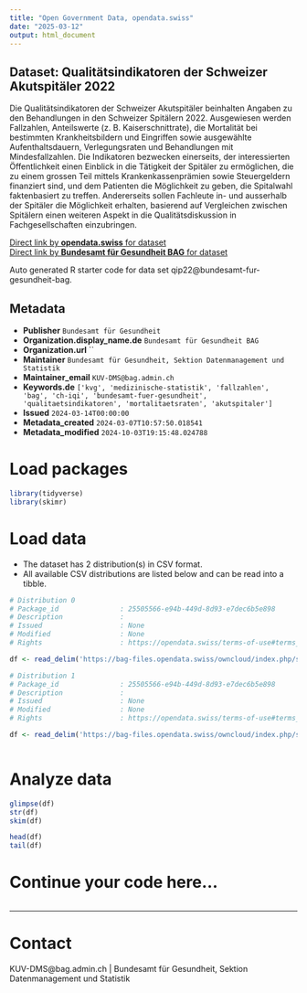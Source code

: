 ```yaml
---
title: "Open Government Data, opendata.swiss"
date: "2025-03-12"
output: html_document
---
```


## Dataset: Qualitätsindikatoren der Schweizer Akutspitäler 2022

Die Qualitätsindikatoren der Schweizer Akutspitäler beinhalten Angaben zu den Behandlungen in den Schweizer Spitälern 2022. Ausgewiesen werden Fallzahlen, Anteilswerte (z. B. Kaiserschnittrate), die Mortalität bei bestimmten Krankheitsbildern und Eingriffen sowie ausgewählte Aufenthaltsdauern, Verlegungsraten und Behandlungen mit Mindesfallzahlen.
Die Indikatoren bezwecken einerseits, der interessierten Öffentlichkeit einen Einblick in die Tätigkeit der Spitäler zu ermöglichen, die zu einem grossen Teil mittels Krankenkassenprämien sowie Steuergeldern finanziert sind, und dem Patienten die Möglichkeit zu geben, die Spitalwahl faktenbasiert zu treffen. Andererseits sollen Fachleute in- und ausserhalb der Spitäler die Möglichkeit erhalten, basierend auf Vergleichen zwischen Spitälern einen weiteren Aspekt in die Qualitätsdiskussion in Fachgesellschaften einzubringen.

[Direct link by **opendata.swiss** for dataset](https://opendata.swiss/de/dataset/qualitatsindikatoren-der-schweizer-akutspitaler-2022)<br>
[Direct link by **Bundesamt für Gesundheit BAG** for dataset](http://www.bag.admin.ch/qiss)

Auto generated R starter code for data set qip22@bundesamt-fur-gesundheit-bag.

## Metadata

- **Publisher** `Bundesamt für Gesundheit`
- **Organization.display_name.de** `Bundesamt für Gesundheit BAG`
- **Organization.url** ``
- **Maintainer** `Bundesamt für Gesundheit, Sektion Datenmanagement und Statistik`
- **Maintainer_email** `KUV-DMS@bag.admin.ch`
- **Keywords.de** `['kvg', 'medizinische-statistik', 'fallzahlen', 'bag', 'ch-iqi', 'bundesamt-fuer-gesundheit', 'qualitaetsindikatoren', 'mortalitaetsraten', 'akutspitaler']`
- **Issued** `2024-03-14T00:00:00`
- **Metadata_created** `2024-03-07T10:57:50.018541`
- **Metadata_modified** `2024-10-03T19:15:48.024788`


# Load packages

```r

library(tidyverse)
library(skimr)

```

# Load data

-   The dataset has 2 distribution(s) in CSV format.
-   All available CSV distributions are listed below and can be read into a tibble.

```r

# Distribution 0
# Package_id               : 25505566-e94b-449d-8d93-e7dec6b5e898
# Description              : 
# Issued                   : None
# Modified                 : None
# Rights                   : https://opendata.swiss/terms-of-use#terms_by

df <- read_delim('https://bag-files.opendata.swiss/owncloud/index.php/s/y24t7xK3GtW9g6j')

# Distribution 1
# Package_id               : 25505566-e94b-449d-8d93-e7dec6b5e898
# Description              : 
# Issued                   : None
# Modified                 : None
# Rights                   : https://opendata.swiss/terms-of-use#terms_by

df <- read_delim('https://bag-files.opendata.swiss/owncloud/index.php/s/94J4Hqr9s2KwGH6')



```

# Analyze data

```r

glimpse(df)
str(df)
skim(df)

head(df)
tail(df)

```

# Continue your code here...

```r

```

------------------------------------------------------------------------

# Contact

KUV-DMS@bag.admin.ch | Bundesamt für Gesundheit, Sektion Datenmanagement und Statistik

